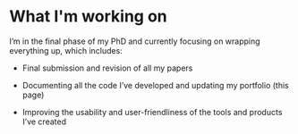 # What I'm working on

I’m in the final phase of my PhD and currently focusing on wrapping everything up, which includes:

- Final submission and revision of all my papers

- Documenting all the code I’ve developed and updating my portfolio (this page)

- Improving the usability and user-friendliness of the tools and products I’ve created